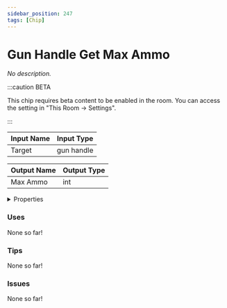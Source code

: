 ```yaml
---
sidebar_position: 247
tags: [Chip]
---
```


# Gun Handle Get Max Ammo

*No description.*

:::caution BETA

This chip requires beta content to be enabled in the room. You can access the setting in "This Room -> Settings".

:::


<EsbSvg />

| Input Name | Input Type |
|-----------|-----------|
| Target | gun handle |

| Output Name | Output Type |
|-----------|-----------|
| Max Ammo | int |


<details>
  <summary>Properties</summary>
  <div>
    <div>
    <table>
      <thead>
        <tr>
          <th>Is beta required?</th>
          <th>✅</th>
        </tr>
        <tr>
          <th>Is this chip a trolling risk?</th>
          <th>❌</th>
        </tr>
        <tr>
          <th>Chip UUID</th>
          <th>0d6de11b-5487-4e61-9b4b-d6719b3aeb0f</th>
        </tr>
      </thead>
    </table>
    </div>
  </div>
</details>

### Uses

None so far!

### Tips

None so far!

### Issues

None so far!